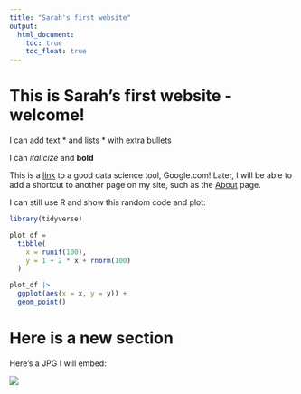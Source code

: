 ```yaml
---
title: "Sarah's first website"
output: 
  html_document:
    toc: true
    toc_float: true
---
```


# This is Sarah's first website - welcome!

I can add text
* and lists
* with extra bullets

I can *italicize* and **bold**

This is a [link](https://www.google.com) to a good data science tool, Google.com!
Later, I will be able to add a shortcut to another page on my site, such as the [About](about.html) page.

I can still use R and show this random code and plot:
```r
library(tidyverse)

plot_df =
  tibble(
    x = runif(100),
    y = 1 + 2 * x + rnorm(100)
  )

plot_df |>
  ggplot(aes(x = x, y = y)) +
  geom_point()
```

# Here is a new section

Here's a JPG I will embed:

![](images/ted.gif)
